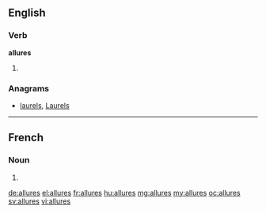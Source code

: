 ==English==

===Verb===
'''allures'''

# {{third-person singular of|allure}}

===Anagrams===
* [[laurels#English|laurels]], [[Laurels#English|Laurels]]

----

==French==

===Noun===
{{head|fr|plural}} {{f|p}}

# {{plural of|allure|lang=fr}}

[[de:allures]]
[[el:allures]]
[[fr:allures]]
[[hu:allures]]
[[mg:allures]]
[[my:allures]]
[[oc:allures]]
[[sv:allures]]
[[vi:allures]]